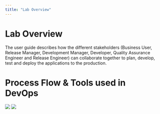 ```yaml
---
title: "Lab Overview"
---
```


# Lab Overview

The user guide describes how the different stakeholders (Business User, Release Manager, Development Manager, Developer, Quality Assurance Engineer and Release Engineer) can collaborate together to plan, develop, test and deploy the applications to the production.

# Process Flow & Tools used in DevOps

![](images/DevOps-101.png)
![](images/DevOps101-table.png)

